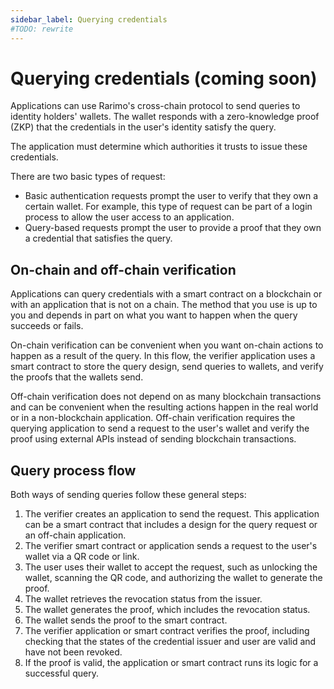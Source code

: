 ```yaml
---
sidebar_label: Querying credentials
#TODO: rewrite
---
```


# Querying credentials (coming soon)

Applications can use Rarimo's cross-chain protocol to send queries to identity holders' wallets.
The wallet responds with a zero-knowledge proof (ZKP) that the credentials in the user's identity satisfy the query.

The application must determine which authorities it trusts to issue these credentials.

There are two basic types of request:

   - Basic authentication requests prompt the user to verify that they own a certain wallet.
   For example, this type of request can be part of a login process to allow the user access to an application.
   - Query-based requests prompt the user to provide a proof that they own a credential that satisfies the query.

## On-chain and off-chain verification

Applications can query credentials with a smart contract on a blockchain or with an application that is not on a chain.
The method that you use is up to you and depends in part on what you want to happen when the query succeeds or fails.

On-chain verification can be convenient when you want on-chain actions to happen as a result of the query.
In this flow, the verifier application uses a smart contract to store the query design, send queries to wallets, and verify the proofs that the wallets send.

Off-chain verification does not depend on as many blockchain transactions and can be convenient when the resulting actions happen in the real world or in a non-blockchain application.
Off-chain verification requires the querying application to send a request to the user's wallet and verify the proof using external APIs instead of sending blockchain transactions.

## Query process flow

Both ways of sending queries follow these general steps:

1. The verifier creates an application to send the request.
This application can be a smart contract that includes a design for the query request or an off-chain application.
1. The verifier smart contract or application sends a request to the user's wallet via a QR code or link.
1. The user uses their wallet to accept the request, such as unlocking the wallet, scanning the QR code, and authorizing the wallet to generate the proof.
1. The wallet retrieves the revocation status from the issuer.
1. The wallet generates the proof, which includes the revocation status.
1. The wallet sends the proof to the smart contract.
1. The verifier application or smart contract verifies the proof, including checking that the states of the credential issuer and user are valid and have not been revoked.
1. If the proof is valid, the application or smart contract runs its logic for a successful query.

<!-- TODO: How to set up an application to send queries to wallets via Rarimo. -->
